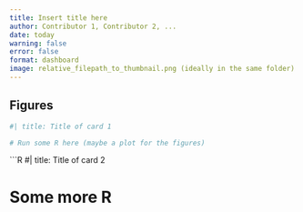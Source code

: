 ```yaml
---
title: Insert title here
author: Contributor 1, Contributor 2, ...
date: today
warning: false
error: false
format: dashboard
image: relative_filepath_to_thumbnail.png (ideally in the same folder)
---
```


## Figures {height=70%}

```R
#| title: Title of card 1

# Run some R here (maybe a plot for the figures)
```

```R
#| title: Title of card 2

# Some more R